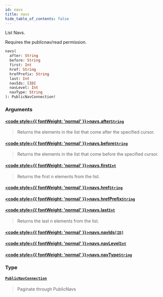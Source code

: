 ```yaml
---
id: navs
title: navs
hide_table_of_contents: false
---
```








List Navs.
            
Requires the publicnav/read permission.

```graphql
navs(
  after: String
  before: String
  first: Int
  href: String
  hrefPrefix: String
  last: Int
  navIds: [ID]
  navLevel: Int
  navType: String
): PublicNavConnection!
```


### Arguments

#### [<code style={{ fontWeight: 'normal' }}>navs.<b>after</b></code>](#)<Bullet />[`String`](/demand/api/graphql-storefront/reference/scalars/string) <Badge class="secondary" text="scalar"/>
> Returns the elements in the list that come after the specified cursor.
> 

#### [<code style={{ fontWeight: 'normal' }}>navs.<b>before</b></code>](#)<Bullet />[`String`](/demand/api/graphql-storefront/reference/scalars/string) <Badge class="secondary" text="scalar"/>
> Returns the elements in the list that come before the specified cursor.
> 

#### [<code style={{ fontWeight: 'normal' }}>navs.<b>first</b></code>](#)<Bullet />[`Int`](/demand/api/graphql-storefront/reference/scalars/int) <Badge class="secondary" text="scalar"/>
> Returns the first n elements from the list.
> 

#### [<code style={{ fontWeight: 'normal' }}>navs.<b>href</b></code>](#)<Bullet />[`String`](/demand/api/graphql-storefront/reference/scalars/string) <Badge class="secondary" text="scalar"/>
> 
> 

#### [<code style={{ fontWeight: 'normal' }}>navs.<b>hrefPrefix</b></code>](#)<Bullet />[`String`](/demand/api/graphql-storefront/reference/scalars/string) <Badge class="secondary" text="scalar"/>
> 
> 

#### [<code style={{ fontWeight: 'normal' }}>navs.<b>last</b></code>](#)<Bullet />[`Int`](/demand/api/graphql-storefront/reference/scalars/int) <Badge class="secondary" text="scalar"/>
> Returns the last n elements from the list.
> 

#### [<code style={{ fontWeight: 'normal' }}>navs.<b>navIds</b></code>](#)<Bullet />[`[ID]`](/demand/api/graphql-storefront/reference/scalars/id) <Badge class="secondary" text="list"/> <Badge class="secondary" text="scalar"/>
> 
> 

#### [<code style={{ fontWeight: 'normal' }}>navs.<b>navLevel</b></code>](#)<Bullet />[`Int`](/demand/api/graphql-storefront/reference/scalars/int) <Badge class="secondary" text="scalar"/>
> 
> 

#### [<code style={{ fontWeight: 'normal' }}>navs.<b>navType</b></code>](#)<Bullet />[`String`](/demand/api/graphql-storefront/reference/scalars/string) <Badge class="secondary" text="scalar"/>
> 
> 

### Type

#### [`PublicNavConnection`](/demand/api/graphql-storefront/reference/objects/public-nav-connection) <Badge class="secondary" text="object"/>
> Paginate through PublicNavs
> 





